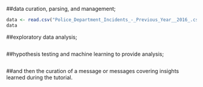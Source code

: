 

##data curation, parsing, and management; 
```{r data prep}

data <- read.csv("Police_Department_Incidents_-_Previous_Year__2016_.csv")
data

```


##exploratory data analysis; 
```{r data prep}


```



##hypothesis testing and machine learning to provide analysis; 

```{r data prep}


```






##and then the curation of a message or messages covering insights learned during the tutorial.
```{r data prep}


```